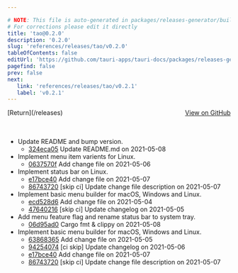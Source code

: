 ```yaml
---

# NOTE: This file is auto-generated in packages/releases-generator/build.ts
# For corrections please edit it directly
title: 'tao@0.2.0'
description: '0.2.0'
slug: 'references/releases/tao/v0.2.0'
tableOfContents: false
editUrl: 'https://github.com/tauri-apps/tauri-docs/packages/releases-generator/build.ts'
pagefind: false
prev: false
next:
   link: 'references/releases/tao/v0.2.1'
   label: 'v0.2.1'
---
```


<div style="margin-bottom:3rem; display: flex; justify-content: space-between; align-items: center"><span>[Return](/releases)</span><span><a href="https://github.com/tauri-apps/tao/releases/tag/tao-v0.2.0">View on GitHub</a></span></div>

- Update README and bump version.
  - [324eca05](https://github.com/tauri-apps/tao/commit/324eca05d3075e5610f83d1161e23ace656f586e) Update README.md on 2021-05-08
- Implement menu item varients for Linux.
  - [0637570f](https://github.com/tauri-apps/tao/commit/0637570f151f3ad6d5fcaa37dbacb84a5b53624a) Add change file on 2021-05-06
- Implement status bar on Linux.
  - [e17bce40](https://github.com/tauri-apps/tao/commit/e17bce40df35f4b8e9ff018a5e9b14f446eee899) Add change file on 2021-05-07
  - [86743720](https://github.com/tauri-apps/tao/commit/867437209f820f461239505201e7b21d8d66495c) \[skip ci] Update change file description on 2021-05-07
- Implement basic menu builder for macOS, Windows and Linux.
  - [ecd528d6](https://github.com/tauri-apps/tao/commit/ecd528d6c137c7d3ca8d5f16bb3f082b961db6d9) Add change file on 2021-05-04
  - [47640216](https://github.com/tauri-apps/tao/commit/476402167ce7209b57a180453733132b777c44f5) \[skip ci] Update changelog on 2021-05-05
- Add menu feature flag and rename status bar to system tray.
  - [06d95ad0](https://github.com/tauri-apps/tao/commit/06d95ad03c15b3da1601007ef1b81ea90310d177) Cargo fmt &amp; clippy on 2021-05-08
- Implement basic menu builder for macOS, Windows and Linux.
  - [63868365](https://github.com/tauri-apps/tao/commit/63868365613bfd3f6c6d2155e9b3120f7fb9962e) Add change file on 2021-05-05
  - [94254074](https://github.com/tauri-apps/tao/commit/942540745e3c8365ac4d0813e9ae40dc7090a2cd) \[ci skip] Update changelog on 2021-05-06
  - [e17bce40](https://github.com/tauri-apps/tao/commit/e17bce40df35f4b8e9ff018a5e9b14f446eee899) Add change file on 2021-05-07
  - [86743720](https://github.com/tauri-apps/tao/commit/867437209f820f461239505201e7b21d8d66495c) \[skip ci] Update change file description on 2021-05-07
